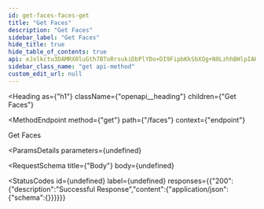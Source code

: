 ```yaml
---
id: get-faces-faces-get
title: "Get Faces"
description: "Get Faces"
sidebar_label: "Get Faces"
hide_title: true
hide_table_of_contents: true
api: eJxlkctu3DAMRX8luGth7BToRrsukiDbPlYDo+DI9FipbKkSbXQg+N8LzhhBHlpIAHlJnktVCJ0L7BEPK89S0BnExJnEx/m5h8WZ5fdAjst+n1lgkLmkOBcusBVf2lafnovLPmklLH4sznEpwxLuvu9iGLg4C8+ickopeHcd1LwUrakobuSJYOumx3xo+cRy96gQMJhYxrjzwSCRjLBohj1dOK+c1VjFkgMsRpFUbNP0PMXDkP2ZhA+r7zk2lDw281ZomyZER2GMRezXtr2/aToDPw9RScVLYFjAQAfdANvD/aHFZpBikYmulmaa+AP7O1cVckmqEP4nTQrkZ+1wZam7ryNuvjoDJdJArScq/CuHbdPw34XzBfbYGayUPZ0U7thtBiNTz/m6iD98gcU35zjpzlYKiw7+9BHq83W/Tw8/sW3/AQ6xurg=
sidebar_class_name: "get api-method"
custom_edit_url: null
---
```



<Heading
  as={"h1"}
  className={"openapi__heading"}
  children={"Get Faces"}
>
</Heading>

<MethodEndpoint
  method={"get"}
  path={"/faces"}
  context={"endpoint"}
>
  
</MethodEndpoint>



Get Faces

<ParamsDetails
  parameters={undefined}
>
  
</ParamsDetails>

<RequestSchema
  title={"Body"}
  body={undefined}
>
  
</RequestSchema>

<StatusCodes
  id={undefined}
  label={undefined}
  responses={{"200":{"description":"Successful Response","content":{"application/json":{"schema":{}}}}}}
>
  
</StatusCodes>


      